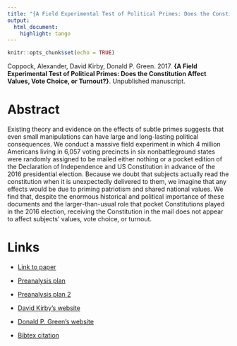```yaml
---
title: "{A Field Experimental Test of Political Primes: Does the Constitution Affect Values, Vote Choice, or Turnout?}"
output:
  html_document:
    highlight: tango
---
```


```r
knitr::opts_chunk$set(echo = TRUE)
```

Coppock, Alexander, David Kirby, Donald P. Green. 2017. <b>{A Field Experimental Test of Political Primes: Does the Constitution Affect Values, Vote Choice, or Turnout?}</b>. Unpublished manuscript.

# Abstract
Existing theory and evidence on the effects of subtle primes suggests that even small manipulations can have large and long-lasting political consequences. We conduct a massive field experiment in which 4 million Americans living in 6,057 voting precincts in six nonbattleground states were randomly assigned to be mailed either nothing or a pocket edition of the Declaration of Independence and US Constitution in advance of the 2016 presidential election. Because we doubt that subjects actually read the constitution when it is unexpectedly delivered to them, we imagine that any effects would be due to priming patriotism and shared national values. We find that, despite the enormous historical and political importance of these documents and the larger-than-usual role that pocket Constitutions played in the 2016 election, receiving the Constitution in the mail does not appear to affect subjects' values, vote choice, or turnout.

# Links
 - <a href='coppock_kirby_green_2017.pdf' target='_blank'>Link to paper</a>
 - <a href='https://osf.io/5ab4y'target='_blank'>Preanalysis plan</a>
 - <a href='https://osf.io/aqk5u'target='_blank'>Preanalysis plan 2</a>

 - <a href= 'https://www.cato.org/people/david-kirby' target='_blank'>David Kirby's website</a>
 - <a href= 'http://www.donaldgreen.com/' target='_blank'>Donald P. Green's website</a>
 - <a href='coppock_kirby_green_2017.txt'target='_blank'>Bibtex citation</a>

